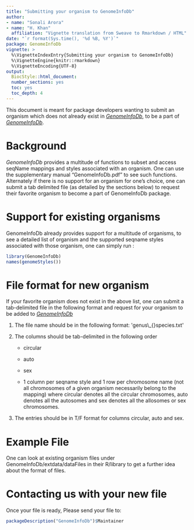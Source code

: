 ```yaml
---
title: "Submitting your organism to GenomeInfoDb"
author:
- name: "Sonali Arora"
- name: "H. Khan"
  affiliation: "Vignette translation from Sweave to Rmarkdown / HTML"
date: "`r format(Sys.time(), '%d %B, %Y')`"
package: GenomeInfoDb
vignette: >
  %\VignetteIndexEntry{Submitting your organism to GenomeInfoDb}
  %\VignetteEngine{knitr::rmarkdown}
  %\VignetteEncoding{UTF-8}
output:
  BiocStyle::html_document:
  number_sections: yes
  toc: yes
  toc_depth: 4
---
```


This document is meant for package developers wanting to submit an organism which does not already exist in [*GenomeInfoDb*](http://bioconductor.org/packages/release/bioc/html/GenomeInfoDb.html), to be a part of [*GenomeInfoDb*](http://bioconductor.org/packages/release/bioc/html/GenomeInfoDb.html).

# Background

*GenomeInfoDb* provides a multitude of functions to subset and access seqName mappings and styles associated with an organism. One can use the supplementary manual "GenomeInfoDb.pdf" to see such functions. Alternately if there is no support for an organism for one's choice, one can submit a tab delimited file (as detailed by the sections below) to request their favorite organism to become a part of GenomeInfoDb package.

# Support for existing organisms

GenomeInfoDb already provides support for a multitude of organisms, to see a detailed list of organism and the supported seqname styles associated with those organism, one can simply run :

```r
library(GenomeInfoDb)
names(genomeStyles())
```

# File format for new organism

If your favorite organism does not exist in the above list, one can submit a tab-delimited file in the following format and request for your organism to be added to [*GenomeInfoDb*](http://bioconductor.org/packages/release/bioc/html/GenomeInfoDb.html)

1.  The file name should be in the following format: \'genus\\\_{}species.txt\'

2.  The columns should be tab-delimited in the following order

    -   circular

    -   auto

    -   sex

    -   1 column per seqname style and 1 row per chromosome name (not all chromosomes of a given organism necessarily belong to the mapping) where circular denotes all the circular chromosomes, auto denotes all the autosomes and sex denotes all the allosomes or sex chromosomes.

3.  The entries should be in T/F format for columns circular, auto and sex.

# Example File

One can look at existing organism files under GenomeInfoDb/extdata/dataFiles in their R/library to get a further idea about the format of files.

# Contacting us with your new file

Once your file is ready, Please send your file to:

```r
packageDescription("GenomeInfoDb")$Maintainer
```

